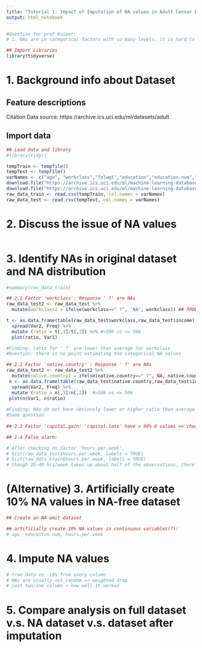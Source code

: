 ```yaml
---
title: "Tutorial 1: Impact of Imputation of NA values in Adult Censor Data"
output: html_notebook
---
```

```r
#Question for prof Kuiper:
# 1. NAs are in categorical factors with so many levels, it is hard to do NA imputation on the original data. So remove NAs first and treat the remaining sample as full data? 
```


```r
## Import Libraries
library(tidyverse)
```

# 1. Background info about Dataset

##  Feature descriptions

Citation
Data source: https://archive.ics.uci.edu/ml/datasets/adult 

## Import data
```r
## Load data and library
#library(tidyr)

tempTrain <- tempfile()
tempTest <- tempfile()
varNames <- c("age", "workclass","fnlwgt","education","education-num","marital-status","occupation","relationship","race","sex","capital-gain","capital-loss","hours-per-week","native-country", "income")
download.file("https://archive.ics.uci.edu/ml/machine-learning-databases/adult/adult.data",destfile=tempTrain, method="curl")
download.file("https://archive.ics.uci.edu/ml/machine-learning-databases/adult/adult.test",destfile=tempTest, method="curl")
raw_data_train <- read.csv(tempTrain, col.names = varNames)
raw_data_test <- read.csv(tempTest, col.names = varNames)
```


# 2. Discuss the issue of NA values
```r

```

# 3. Identify NAs in original dataset and NA distribution
```r
#summary(raw_data_train)

## 2.1 Factor 'workclass': Response ' ?' are NAs
raw_data_test2 <- raw_data_test %>%
  mutate(workclass2 = ifelse(workclass==" ?", 'NA', workclass)) ## PROBLEM??

t <- as.data.frame(table(raw_data_test$workclass,raw_data_test$income)) %>% 
  spread(Var2, Freq) %>%
  mutate (ratio = t[,3]/t[,2]) %>% #>50k vs <= 50k
  plot(ratio, Var1)

#Finding: ratio for ' ?' are lower than average for workclass
#Question: there is no point estimating the categorical NA values

## 2.2 Factor 'native.country' : Response ' ?' are NAs
raw_data_test2 <- raw_data_test2 %>%
  mutate(native.country2 = ifelse(native.country==" ?", NA, native.country))  ## same problem
 n <- as.data.frame(table(raw_data_test$native.country,raw_data_test$income)) %>% 
  spread(Var2, Freq) %>%
  mutate (ratio = n[,3]/n[,2])  #>50k vs <= 50k
 plot(n$Var1, n$ratio)
 
#Finding: NAs do not have obviously lower or higher ratio than average
#Same question
 
## 2.3 Factor 'capital.gain' 'capital.loss' have > 90% 0 values => check back on factor description why

## 2.4 False alarm: 

# After checking on Factor 'hours.per.week',
# hist(raw_data_test$hours.per.week, labels = TRUE) 
# hist(raw_data_train$hours.per.week, labels = TRUE) 
# though 35~40 hrs/week takes up about half of the observations, there is an even distribution throughout other ranges with significant amount of observations at both upper end(100hrs) and lower end (1hr) (>50 out of 16281 for test set; >100 out of 32569 for training set)
```

# (Alternative) 3. Artificially create 10% NA values in NA-free dataset
```r
## Create an NA-omit dataset 

## artificially create 10% NA values in continuous variables(?): 
# age, educaiton.num, hours.per.week

```


# 4. Impute NA values
```r
# true data vs -10% from every column
# NAs are usually not random => weighted drop
# just two/one column + how well it worked 
```

# 5. Compare analysis on full dataset v.s. NA dataset v.s. dataset after imputation
```r

```

